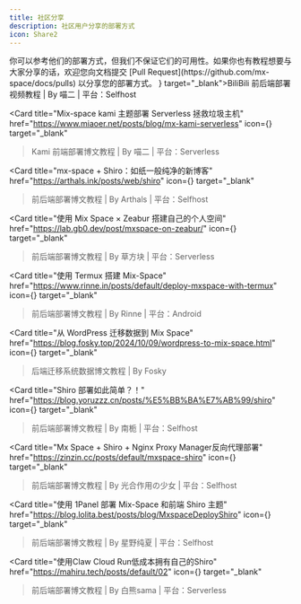 ```yaml
---
title: 社区分享
description: 社区用户分享的部署方式
icon: Share2
---
```


<Callout type="info">
你可以参考他们的部署方式，但我们不保证它们的可用性。如果你也有教程想要与大家分享的话，欢迎您向文档提交 [Pull Request](https://github.com/mx-space/docs/pulls) 以分享您的部署方式。
</Callout>

<Cards num={3}>
<Card title="超可爱的前后端分离博客Mix-space搭建教程" href="https://www.bilibili.com/video/BV14N4y137ZW/" icon={<Video />} target="_blank">BiliBili 前后端部署视频教程 | By 喵二 | 平台：Selfhost</Card>

<Card
  title="Mix-space kami 主题部署 Serverless 拯救垃圾主机"
  href="https://www.miaoer.net/posts/blog/mx-kami-serverless"
  icon={<FileText />}
  target="_blank"
> Kami 前端部署博文教程 | By 喵二 | 平台：Serverless</Card>

<Card
  title="mx-space + Shiro：如纸一般纯净的新博客"
  href="https://arthals.ink/posts/web/shiro"
  icon={<FileText />}
  target="_blank"
> 前后端部署博文教程 | By Arthals | 平台：Selfhost</Card>

<Card
  title="使用 Mix Space × Zeabur 搭建自己的个人空间"
  href="https://lab.gb0.dev/post/mxspace-on-zeabur/"
  icon={<FileText />}
  target="_blank"
>前后端部署博文教程 | By 草方块 | 平台：Serverless</Card>

<Card
  title="使用 Termux 搭建 Mix-Space"
  href="https://www.rinne.in/posts/default/deploy-mxspace-with-termux"
  icon={<FileText />}
  target="_blank"
>前后端部署博文教程 | By Rinne | 平台：Android</Card>

<Card
  title="从 WordPress 迁移数据到 Mix Space"
  href="https://blog.fosky.top/2024/10/09/wordpress-to-mix-space.html"
  icon={<FileText />}
  target="_blank"
>后端迁移系统数据博文教程 | By Fosky</Card>

<Card
  title="Shiro 部署如此简单？！"
  href="https://blog.yoruzzz.cn/posts/%E5%BB%BA%E7%AB%99/shiro"
  icon={<FileText />}
  target="_blank"
>前后端部署博文教程 | By 南栀 | 平台：Selfhost </Card>

<Card
  title="Mx Space + Shiro + Nginx Proxy Manager反向代理部署"
  href="https://zinzin.cc/posts/default/mxspace-shiro"
  icon={<FileText />}
  target="_blank"
> 前后端部署博文教程 | By 光合作用の少女 | 平台：Selfhost</Card>

<Card
  title="使用 1Panel 部署 Mix-Space 和前端 Shiro 主题"
  href="https://blog.lolita.best/posts/blog/MxspaceDeployShiro"
  icon={<FileText />}
  target="_blank"
> 前后端部署博文教程 | By 星野纯夏 | 平台：Selfhost</Card>

<Card
  title="使用Claw Cloud Run低成本拥有自己的Shiro"
  href="https://mahiru.tech/posts/default/02"
  icon={<FileText />}
  target="_blank"
> 前后端部署博文教程 | By 白熊sama | 平台：Serverless</Card>

</Cards>
